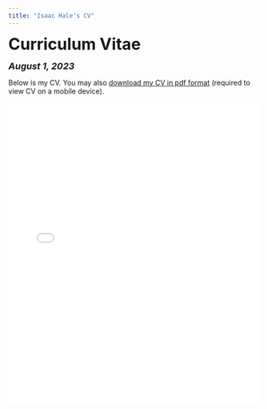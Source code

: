 ```yaml
---
title: "Isaac Hale's CV"
---
```


<head>

<!-- Global site tag (gtag.js) - Google Analytics -->
<script async src="https://www.googletagmanager.com/gtag/js?id=UA-140699540-1"></script>
<script>
  window.dataLayer = window.dataLayer || [];
  function gtag(){dataLayer.push(arguments);}
  gtag('js', new Date());

  gtag('config', 'UA-140699540-1');
</script>
</head>


<font size="+3"><b>Curriculum Vitae</b></font>

<font size="+1"><b><i>August 1, 2023</b></i></font>

<html>
Below is my CV. You may also <a href="files/Isaac Hale CV 8-1-23.pdf">download my CV in pdf format</a> (required to view CV on a mobile device).

<embed src="files/Isaac Hale CV 8-1-23.pdf" type="application/pdf" width="100%" height="600px" />
</body>
</html>
